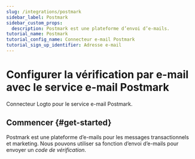 ```yaml
---
slug: /integrations/postmark
sidebar_label: Postmark
sidebar_custom_props:
  description: Postmark est une plateforme d’envoi d’e-mails.
tutorial_name: Postmark
tutorial_config_name: Connecteur e-mail Postmark
tutorial_sign_up_identifier: Adresse e-mail
---
```




# Configurer la vérification par e-mail avec le service e-mail Postmark

Connecteur Logto pour le service e-mail Postmark.

<GuideTip />

## Commencer \{#get-started}

Postmark est une plateforme d’e-mails pour les messages transactionnels et marketing. Nous pouvons utiliser sa fonction d’envoi d’e-mails pour envoyer un _code de vérification_.

<Integration />

